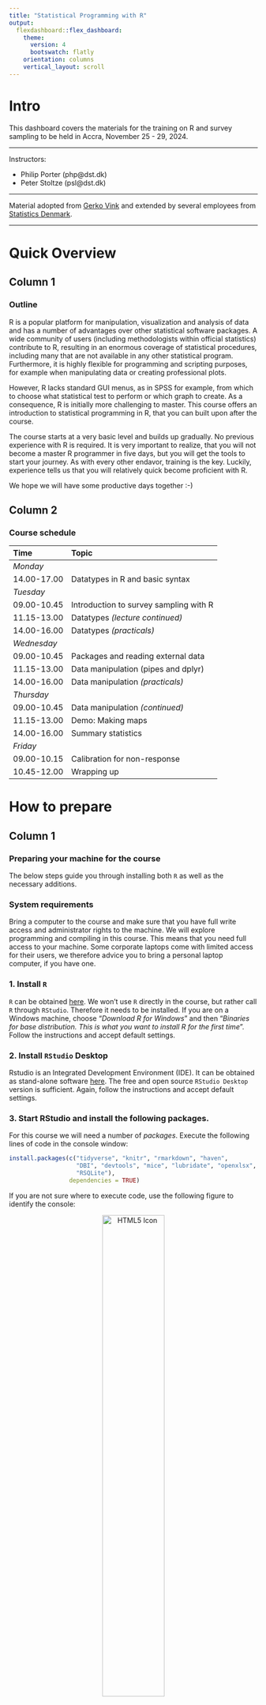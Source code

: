 ```yaml
---
title: "Statistical Programming with R"
output: 
  flexdashboard::flex_dashboard:
    theme: 
      version: 4
      bootswatch: flatly
    orientation: columns
    vertical_layout: scroll
---
```


# Intro {.sidebar}

This dashboard covers the materials for the training on R and survey sampling to be held in Accra, November 25 - 29, 2024.

---

Instructors: 

- Philip Porter (php@dst.dk)
- Peter Stoltze (psl@dst.dk)


---

Material adopted from [Gerko Vink](https://github.com/gerkovink/R) and extended by several employees from [Statistics Denmark](http://www.dst.dk/en/).


---
# Quick Overview

## Column 1

### Outline
R is a popular platform for manipulation, visualization and analysis of data and has a number of advantages over other statistical software packages. A wide community of users (including methodologists within official statistics) contribute to R, resulting in an enormous coverage of statistical procedures, including many that are not available in any other statistical program. Furthermore, it is highly flexible for programming and scripting purposes, for example when manipulating data or creating professional plots.

However, R lacks standard GUI menus, as in SPSS for example, from which to choose what statistical test to perform or which graph to create. As a consequence, R is initially more challenging to master. This course offers an introduction to statistical programming in R, that you can built upon after the course. 

The course starts at a very basic level and builds up gradually. No previous experience with R is required. It is very important to realize, that you will not become a master R programmer in five days, but you will get the tools to start your journey. As with every other endavor, training is the key. Luckily, experience tells us that you will relatively quick become proficient with R.  

We hope we will have some productive days together :-)

## Column 2

### Course schedule 

| Time        | Topic                                           |
|:------------|:------------------------------------------------|
| *Monday*    |                                                 |
| 14.00-17.00 | Datatypes in R and basic syntax                 |
| *Tuesday*   |                                                 |
| 09.00-10.45 | Introduction to survey sampling with R          |  
| 11.15-13.00 | Datatypes *(lecture continued)*                 |
| 14.00-16.00 | Datatypes *(practicals)*                        |
| *Wednesday* |                                                 |
| 09.00-10.45 | Packages and reading external data              |
| 11.15-13.00 | Data manipulation (pipes and dplyr)             |  
| 14.00-16.00 | Data manipulation *(practicals)*                |
| *Thursday*  |                                                 |
| 09.00-10.45 | Data manipulation *(continued)*                 |
| 11.15-13.00 | Demo: Making maps                               |  
| 14.00-16.00 | Summary statistics                              |
| *Friday*    |                                                 |
| 09.00-10.15 | Calibration for non-response                    |  
| 10.45-12.00 | Wrapping up                                     |  


# How to prepare

## Column 1

### Preparing your machine for the course
The below steps guide you through installing both `R` as well as the necessary additions.

### **System requirements**

Bring a computer to the course and make sure that you have full write access and administrator rights to the machine. We will explore programming and compiling in this course. This means that you need full access to your machine. Some corporate laptops come with limited access for their users, we therefore advice you to bring a personal laptop computer, if you have one. 

### **1. Install `R`**
`R` can be obtained [here](https://cran.r-project.org). We won't use `R` directly in the course, but rather call `R` through `RStudio`. Therefore it needs to be installed. If you are on a Windows machine, choose "*Download R for Windows*" and then "*Binaries for base distribution. This is what you want to install R for the first time*". Follow the instructions and accept default settings. 

### **2. Install `RStudio` Desktop**

Rstudio is an Integrated Development Environment (IDE). It can be obtained as stand-alone software [here](https://www.posit.co/downloads/). The free and open source `RStudio Desktop` version is sufficient. Again, follow the instructions and accept default settings.

### **3. Start RStudio and install the following packages. **

For this course we will need a number of *packages*. Execute the following lines of code in the console window:

```r
install.packages(c("tidyverse", "knitr", "rmarkdown", "haven",
                   "DBI", "devtools", "mice", "lubridate", "openxlsx",
                   "RSQLite"), 
                 dependencies = TRUE)
```


If you are not sure where to execute code, use the following figure to identify the console:

<center>
<img src="console.png" alt="HTML5 Icon" width = 50%>
</center>

Just copy and paste the installation command and press the return key. When asked 

```r
Do you want to install from sources the package which needs 
compilation? (Yes/no/cancel)
```

type `Yes` in the console and press the return key. This might seem tricky first time, but installing packages will soon become second nature.

# Monday 

### Materials for Monday

We adapt the course as we go. To ensure that you work with the latest iteration of the course materials, I advice all course participants to access the materials online at [peterstoltze.github.io/R_Accra_2024](https://peterstoltze.github.io/R_Accra_2024/).

Lecture presentation and exercises will be made available here. Download the files and put them in their own directory.

- Part A: Introduction to R and RStudio
    - [Lecture](Contents/Part A - Introduction/Lecture_A.html){target="_blank"}
    - [Practical](Contents/Part A - Introduction/Practical_A_walkthrough.html){target="_blank"}
    - Files for Practical:
        - [`notebook.R`](Contents/Part A - Introduction/notebook.R){target="_blank"}
        - [`markdown.Rmd`](Contents/Part A - Introduction/markdown.Rmd){target="_blank"}

- Part B: Datatypes in R and basic syntax
    - [Lecture](Contents/Part B - Datatypes/Lecture_B.html){target="_blank"}
    - [Practical](Contents/Part B - Datatypes/Practical_B.html){target="_blank"}
    - Files for Practical:
        - [`boys.RData`](Contents/Part B - Datatypes/boys.RData){target="_blank"}
        - [Practical (walkthrough)](Contents/Part B - Datatypes/Practical_B_Walkthrough.html){target="_blank"}

Lectures and practicals are in `html` format and open in a new browser pane. For some practicals there are supplementary files, that you should download and store in a folder on your own computer. Sometimes the supplementary material includes a walkthrough (solution) to the exercise, but try to solve the practical by yourself first.

# Tuesday

### Materials for Tuesday

We adapt the course as we go. To ensure that you work with the latest iteration of the course materials, I advice all course participants to access the materials online at [peterstoltze.github.io/R_Accra_2024](https://peterstoltze.github.io/R_Accra_2024/).

Lecture presentation and exercises will be made available here. Download the files and put them in their own directory.

- Part C: Introduction to sampling with R
    - [Lecture](Contents/Part C - Sampling intro/Sampling_Intro.html){target="_blank"}

# Wednesday

### Materials for Wednesday

We adapt the course as we go. To ensure that you work with the latest iteration of the course materials, I advice all course participants to access the materials online at [peterstoltze.github.io/R_Accra_2024](https://peterstoltze.github.io/R_Accra_2024/).

Lecture presentation and exercises will be made available here. Download the files and put them in their own directory.

- Part D: Packages and reading external data
    - [Lecture](Contents/Part D - External data/Lecture_D.html){target="_blank"}
    - [Practical](Contents/Part D - External data/Practical_D.html){target="_blank"}
    - [Practical (solutions)](Contents/Part D - External data/Practical_D_sol.html){target="_blank"}

- Part E: Data manipulation and tidyverse
    - [Lecture](Contents/Part E - Wrangling/Lecture_E.html){target="_blank"}
    - [Practical 1](Contents/Part E - Wrangling/Practical_E1.html){target="_blank"}
    - [Practical 2](Contents/Part E - Wrangling/Practical_E2.html){target="_blank"}

Lectures and practicals are in `html` format and open in a new browser pane.


# Thursday

### Materials for Thursday

We adapt the course as we go. To ensure that you work with the latest iteration of the course materials, I advice all course participants to access the materials online at [peterstoltze.github.io/R_Accra_2024](https://peterstoltze.github.io/R_Accra_2024/).

Lecture presentation and exercises will be made available here. Download the files and put them in their own directory.

- Part F: Demonstration on map making
    - [ibes_read_data.R](Contents/Part F - Maps/ibes_read_data.R){target="_blank"}
    - [ghana_map.R](Contents/Part F - Maps/ghana_map.R){target="_blank"}
    - [ghana_map2.R](Contents/Part F - Maps/ghana_map2.R){target="_blank"}
    - [tonys_map_20241128.pdf](Contents/Part F - Maps/tonys_map_20241128.pdf){target="_blank"}

- Part G: Summary statistics
    - [Lecture](Contents/Part G - Summary stats/Lecture_G.html){target="_blank"}
    - [Practical](Contents/Part G - Summary stats/Practical_G.html){target="_blank"}
    - [income.data](Contents/Part G - Summary stats/income.data){target="_blank"}


# Friday

### Materials for Friday

We adapt the course as we go. To ensure that you work with the latest iteration of the course materials, I advice all course participants to access the materials online at [peterstoltze.github.io/R_Accra_2024](https://peterstoltze.github.io/R_Accra_2024/).

Lecture presentation and exercises will be made available here. Download the files and put them in their own directory.

- Part H: Introduction to calibration
    - [Lecture](Contents/Part F - Calibration/calibration.html){target="_blank"}


# Further studies

## Column 1

### What to do after the course

The following references are currently available for free, either as pdfs or as extensive webpages (written with [RMarkdown](https://rmarkdown.rstudio.com/) and [bookdown](https://bookdown.org/)). They are all very useful and we highly recommend them. 

- [R for Data Science](https://r4ds.had.co.nz): written by Hadley Wickham and Garrett Grolemund this book relies almost exclusively on the [tidyverse](https://www.tidyverse.org/) approach to data analysis. Many highly effective tools will be right at your fingertips after reading this book and working through the many exercises.
- [Advanced R](https://adv-r.hadley.nz/): You want to gain deeper knowledge of R and you wnat to learn from one of the most influential R contributors. This one is for you!
- [Rmarkdown](https://bookdown.org/yihui/rmarkdown/): A very thorough look at RMarkdown. No need to read everything, but if there is a subject you struggle with, take a look at the index.
- [ggplot2 - The book](https://ggplot2-book.org/): The ultimate guide to `ggplot` written by Hadley Wickham who is also the author to the package. It is quite long, but if you want to truely understand it, this is the place to start.

[Happy Git and GitHub for the useR ](https://happygitwithr.com/index.html) is a great introduction to version control using Git and GitHub together with RStudio. Written by Jenny Bryan in a very concise style. Version control is highly recommended as the backbone of a reproducible workflow!

I also recommend looking at [Awesome official statistics software](https://github.com/SNStatComp/awesome-official-statistics-software), which guides you to great resource for official statistics organised by GSBPM.

Finally we have to mention [ChatGPT](https://chat.openai.com/) which even in the free GPT-3.5 version is a quite capable R programmer! You can use ChatGPT to explain what a piece of R code is doing, or you can use ChatGPT to suggest code for a certain task. But as in every other setting, the more precise you are able to phrase the question, the better the answer will generally be. Of course, you need to validate the output from ChatGPT yourself, and of course no sensitive information should be handed over to ChatGPT. 